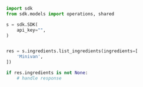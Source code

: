 ```python showLineNumbers copy filename="List Ingredients usage example"
import sdk
from sdk.models import operations, shared

s = sdk.SDK(
    api_key="",
)


res = s.ingredients.list_ingredients(ingredients=[
    'Minivan',
])

if res.ingredients is not None:
    # handle response
```
